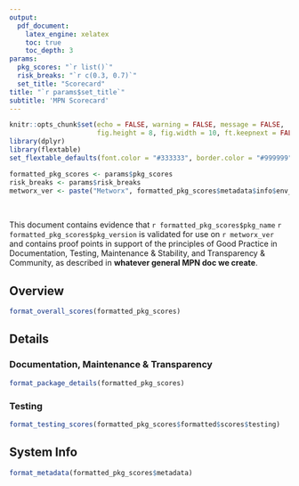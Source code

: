 ```yaml
---
output:
  pdf_document:
    latex_engine: xelatex
    toc: true
    toc_depth: 3
params:
  pkg_scores: "`r list()`"
  risk_breaks: "`r c(0.3, 0.7)`"
  set_title: "Scorecard"
title: "`r params$set_title`"
subtitle: 'MPN Scorecard'
---
```


```r
knitr::opts_chunk$set(echo = FALSE, warning = FALSE, message = FALSE,
                      fig.height = 8, fig.width = 10, ft.keepnext = FALSE)
library(dplyr)
library(flextable)
set_flextable_defaults(font.color = "#333333", border.color = "#999999", padding = 4)
```

```r
formatted_pkg_scores <- params$pkg_scores
risk_breaks <- params$risk_breaks
metworx_ver <- paste("Metworx", formatted_pkg_scores$metadata$info$env_vars$METWORX_VERSION)
```

<br>

This document contains evidence that `r formatted_pkg_scores$pkg_name` `r formatted_pkg_scores$pkg_version` is validated for use on `r metworx_ver` and contains proof points in support of the principles of Good Practice in Documentation, Testing, Maintenance & Stability, and Transparency & Community, as described in **whatever general MPN doc we create**. 

## Overview

```r
format_overall_scores(formatted_pkg_scores)
```

\newpage

## Details

### Documentation, Maintenance & Transparency
```r
format_package_details(formatted_pkg_scores)
```

### Testing
```r
format_testing_scores(formatted_pkg_scores$formatted$scores$testing)
```

\newpage

## System Info
```r
format_metadata(formatted_pkg_scores$metadata)
```
